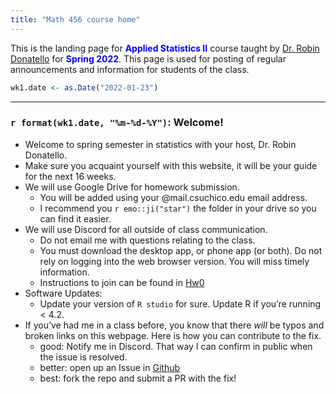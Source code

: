 ```yaml
---
title: "Math 456 course home"
---
```


This is the landing page for <span style="color:blue">**Applied Statistics II**</span> course taught by [Dr. Robin Donatello](http://www.norcalbiostat.com) for <span style="color:blue">**Spring 2022**</span>.  This page is used for posting of regular announcements and information for students of the class. 

```r
wk1.date <- as.Date("2022-01-23")
```

----

<!---

### `r format(wk1.date+12*7, "%m-%d-%Y")`: Cluster Analysis

* Lighter load week this week. 
* [HW 05 posted](hw/hw05-cluster.html)
* Project requirements adjusted. See the [project page](project.html).

----

### `r format(wk1.date+11*7, "%m-%d-%Y")`:

#### Asynchronous discussions: asking, answering & discussing questions in Slack.

* Still required, but timeline has been removed. Just get your questions & discussion in before the HW is due. 
* This is essential discussion for your learning. We don't have opportunities to talk to each other in class. 
* You don't have to have "the" answer to contribute meaningfully & work towards a discussion.


#### Office hours requirement
Come check in with me! Drop into open class time and ask a question. Check in with me to let me know you're on track and making progress. This is not like coming to the principals office - you're not in trouble! I'm not gonna get on your case if you're behind. I want to help and support you, and it's important for me to know how you all are doing. 


#### Don't forget about the exam error assessment. 


----

### `r format(wk1.date+10*7, "%m-%d-%Y")`:

* Dimension reduction via Principal Components and Factor Analysis. 
* Mind the due dates, the schedule details has some reminders to help you stay on task. 
* PCA videos are posted. FA videos will be posted before the end of the week. 

----

### `r format(wk1.date+9*7, "%m-%d-%Y")`: Getting back to business, Long but important notice about class changes. 

_Video version of this announcment available in our google drive ("week 9 announcement")_

#### Changes due to Covid-19
See [this page](class_structure_changes.html) for comprehensive details on changes to the structure of our class. 
This is also linked under the 'Materials' tab in the navbar. 


#### Gradebook 

* I switched priorities and will finish the exam before I go back to the homework and peer reviews. 
* Now that every educational tool is free, I'm testing out Gradescope to grade your exams. 
* You still have an opportunity to do an [Exam error assessment](learning_tools.html#exam_error_assessment).
    - You have until the end of the semester to get this done with me. 
    - You can earn up to half the points you missed back. This will be added directly to your midterm grade. 
* I have added columns in the Blackboard gradebook to reflect assignments and points available for the rest of the semester. 

    
#### Project Timeline Updates

* Project presentation that we were going to do the Friday before finals, will now be due Friday 3/27. 
* See the [project page](project.html#project_update) for more details as there has been changes to the delivery requirements. 
  
----

### `r format(wk1.date+7*7, "%m-%d-%Y")`: Midterm, Project updates. 

* Monday review for midterm. 
* HW02 PR will be regraded (later)
* HW03 Solutions will be posted Monday evening

## `r emo::ji("warning")` <span style="color:red">UPDATE</span>

* We will be transitioning to holding classes online until further notice. 
    - I am aware that Chico State is not officially mandating that classes be held online. It is still up to the instructor.
* This page will become more important as a central point of information. 
    - Some info will still be reposted in Slack. Check in here daily.
    - The link in the top right has been updated to contact me via zoom easier. 
* Class is still held at the same time: 2-3pm MWF. 
    - We will meet via Zoom. 
    - Treat this time as if you were coming to an in person clas. See the [[Online Classroom Expecations]](http://sites.ischool.berkeley.edu/remote-teaching/2020/03/09/for-students-online-classroom-expectations/)
    - This means expect to take notes as if you were in class. Expect to participate in discussion, verbally, in groups, and through Slack. 

#### Thursday
* I still have OH at 1-2pm on Thursday. 
* This is a good time to test out making sure you know how to work Zoom. 

#### Friday
- We will continue with the plan to present the week 8 update. 
- See the [[project]](project.html) page for specifics and logistical updates. 


Have a GOOD break! Use lots of `r emo::ji("soap")` and stay away from `r emo::ji("mask")`. I hope to see you all again in person real soon. 



### `r format(wk1.date+6*7, "%m-%d-%Y")`: Missing Data: Multiple Imputation with Chained Equations

* Video on Multiple Imputation in Physics Education Research https://media.csuchico.edu/media/0_tgnydpgf
* There is so much to cover regarding how to treat missing data, we could have an entire class on it. For more details please refer to the textbook by a current leading researcher in this area and the creator of `mice`: Flexible Imputation of Missing Data, 2nd Ed, by Stef van Buuren: https://stefvanbuuren.name/fimd/
* Quiz 3 has been posted. Due Thursday, group quiz on Friday. 
* Short turn around time for HW3. Solutions will be posted on Monday, no late assignments will be collected. 
* We have some open work days built into the schedule this week. That does not imply that you can skip class time. 


#### HW 1 grading done. 

* Please read the HW 1 feedback in Google Drive. It contains response to common problems throughout the homework. 
* If you got a 0, but submitted something, my guess is that you didn't put the file into the `final` folder.
    - If this is the case, go ahead and resubmit and i'll work on grading it when i have time, but it will be considered late. 
* HW 2 solutions will be posted shortly. 

#### Status of analysis data sets
By now you should have: 

1. a `data` folder in your `math456` folder containing all the data sets we work on in class and for homework.
2. a data management (`dm`) file that reads in these data sets, performs some cleaning actions on it (e.g. converting to factors, collapsing levels). [See examples here](https://norcalbiostat.netlify.com/data/raw_data/). 
3. a `clean` data set, dated with the date that you last peformed cleaning on (i.e. `lung_03012020.csv`). This is the one you use in analysis. 

For the full experience that is more similar to what you're doing on your project, and what you will encounter in real world analysis, you should download the raw data files from the link above and make your own DM file. You can use the ones I have linked as starter code. 



### `r format(wk1.date+5*7, "%m-%d-%Y")`: Missing Data: Identification and Imputation

* HW 01 feedback started. Please review for general info that applies to all HW. 
* Quiz 2 posted. Individual due Tuesday 2/25, Group on Wednesday. 
* HW 03 posted. Short turn around time on it, check the calendar. 
* QFT on Monday - don't forget the learning journal reflection afterward. 




### `r format(wk1.date+4*7, "%m-%d-%Y")`: Classification and Prediction

* The Learning Journal section on the [Learning Tools](learning_tools.html) page has been updated to contain information on what LJ entries were assigned. I will update this on a more regular basis going forward. 

#### PROJECT UPDATE
* Project selection is over! Thank you to all who contributed project proposals. 
    - All student proposals were funded!
    - You all have been assigned to either your 1st or 2nd choices.
    - Those that didn't respond to the project selection form were placed on teams of my choosing. 
* You have been placed in a private Slack channel with your team members. 
* Check the Project page for details on your next deliverables (this week)


#### Report appearance

In a professional world, it is not just the correctness/quality of your work, but how you present the results. 
There are several packages in R that help you with this by writing the HTML or LaTeX code for you. 

When looking for some updated references so I could write a list for you, I came across [[these course notes]](https://jrnold.github.io/intro-methods-notes/formatting-tables.html) by [Dr. Jeffrey Arnold](https://github.com/jrnold) taht does a good job (even if it's from 2018) of giving a list of packages, and examples of a few. I noticed that these notes also do a good job of explaining regression modeling concepts. There is a lot more to talk about than what I can go through this semester.

**See new code at end of logistic regression section of ASCN**

I highly recommend looking into the [[kableExtra]](https://cran.r-project.org/web/packages/kableExtra/vignettes/awesome_table_in_html.html) package for most things related to printing nice table (not raw regression output).



### `r format(wk1.date+3*7, "%m-%d-%Y")`: Modeling Binary Outcomes

* Little bit of recap on regression modeling for a continuous outcome, before we get into what to do when your outcome isn't continuous. 
* We are going to only discuss the case when your outcome is binary, by fitting a Logistic regression model.


* Quiz 1 is due by Monday 1pm
* Draft of HW1 is due by Sunday EOD
* Peer review opens Monday morning, due Wednesday
    - You have 2 assignments to peer review. The rotation sheet has been updated. 


### `r format(wk1.date+2*7, "%m-%d-%Y")`: Variable Selection

* I will be reviewing and commenting on project proposals this week. Approved proposals will have until Saturday to create and post a video "pitch" to recruit other students to join their project. 
* Due to the lack of proposals submitted so far, I am extending the proposal deadline until Monday EOD. 
    - Everyone has to work on a project. 
    - I will have several projects proposals for you to choose from. These won't nearly be as much fun or interesting compared to ones that you would choose. 
* You should have started HW1 already. In fact, you should be done with a portion of HW 1 already. Quiz 1 is based on the content covered in HW1, will open Saturday, and close on Sunday EOD. 


### `r format(wk1.date+1*7, "%m-%d-%Y")`: Refresher on Linear regression modeling.


* The main goal this week is to refresh/learn how to interpret all types of predictors in a linear regression model. 
* You'll get your first experience conducting a peer review also this wek. 
* Review the course notes and corresponding textbook chapters before class.

HW01 is not a "linear" homework in that early questions are on topics early in the module, and later questions on later topics. Questions have various parts, some of which aren't discussed directly in class until later. You may not be able to complete all parts of all questions until the end of this module. Do what you can. 

**General Guidance on Homework**  

* Start early and do what you can. If you have any question about the length, or difficulty of my homework assignments and why you should procrastinate at your own peril, just ask any of my prior students. 
* Don't be afraid to ask questions. It is essential to your learning. This is a judgement free class as clearly stated in the [[code of conduct]](https://norcalbiostat.github.io/MATH456/syllabus_456_S20.html#policies) section of the syllabus. 
* Spell check your work, and for petes sake look at your work before you turn it in and imagine if you had to print it out. 
    - No 100 page documents because you accidentally printed out the whole data set. 
    - Make sure all code is showing and readable
    - Make sure all text is readable and not sucked into a table or wrapping off the page. 
* All data sets referenced for the homework can be obtained from Dr. D's [[data website]](https://norcalbiostat.netlify.com/data/cleaned_data/). 
* Don't assume the data are clean. 
    - Check the data type in R, versus the codebook.
* We will be using the following data sets regularly: Depression, Lung function, Parental HIV. 
    - For each data set we use you should maintain:
        1. the raw data
        2. the codebook
        3. a data management file
        4. a clean data set that is used for homework

The following file organization is recommended. Another option could be to have a subfolder for each data set.

```
math456/
  | - data/
        | - lung_081217.txt
        | - dm_lung.R (or .Rmd)
        | - lung_clean.Rdata
        | - depress_081217.txt
        | - dm_depress.R
        | - depress_clean.Rdata
  | - hw/
      | - hw01-modeling-userid.Rmd
      | - hw01-modeling-userid.pdf
```



#### Office Hours Scheduled

[Click this link](OH_Viz.html) to see the R code I use to choose office hours. 


--->

### `r format(wk1.date, "%m-%d-%Y")`: Welcome!

* Welcome to spring semester in statistics with your host, Dr. Robin Donatello. 
* Make sure you acquaint yourself with this website, it will be your guide for the next 16 weeks. 
* We will use Google Drive for homework submission. 
    - You will be added using your @mail.csuchico.edu email address. 
    - I recommend you `r emo::ji("star")` the folder in your drive so you can find it easier. 
* We will use Discord for all outside of class communication. 
    - Do not email me with questions relating to the class. 
    - You must download the desktop app, or phone app (or both). Do not rely on logging into the web browser version. You will miss timely information. 
    - Instructions to join can be found in [Hw0](hw/hw00-getting-started.html)
* Software Updates: 
    - Update your version of `R studio` for sure. Update R if you're running < 4.2. 
* If you've had me in a class before, you know that there *will* be typos and broken links on this webpage. Here is how you can contribute to the fix.
    - good: Notify me in Discord. That way I can confirm in public when the issue is resolved. 
    - better: open up an Issue in [Github](https://github.com/norcalbiostat/MATH456)
    - best: fork the repo and submit a PR with the fix!


